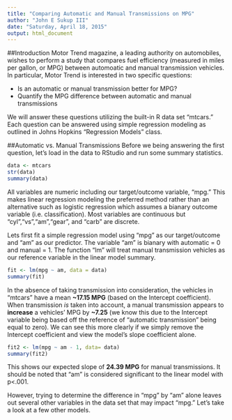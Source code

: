 ```yaml
---
title: "Comparing Automatic and Manual Transmissions on MPG"
author: "John E Sukup III"
date: "Saturday, April 18, 2015"
output: html_document
---
```


##Introduction
Motor Trend magazine, a leading authority on automobiles, wishes to perform a study that compares fuel efficiency (measured in miles per gallon, or MPG) between automoatic and manual transmission vehicles. In particular, Motor Trend is interested in two specific questions:

* Is an automatic or manual transmission better for MPG?
* Quantify the MPG difference between automatic and manual transmissions

We will answer these questions utilizing the built-in R data set "mtcars." Each question can be answered using simple regression modeling as outlined in Johns Hopkins "Regression Models" class.

##Automatic vs. Manual Transmissions
Before we being answering the first question, let's load in the data to RStudio and run some summary statistics.
```r
data <- mtcars
str(data)
summary(data)
```
All variables are numeric including our target/outcome variable, "mpg." This makes linear regression modeling the preferred method rather than an alternative such as logistic regression which assumes a bianary outcome variable (i.e. classification). Most variables are continuous but "cyl","vs","am","gear", and "carb" are discrete.

Lets first fit a simple regression model using "mpg" as our target/outcome and "am" as our predictor. The variable "am" is bianary with automatic = 0 and manual = 1. The function "lm" will treat manual transmission vehicles as our reference variable in the linear model summary.
```r
fit <- lm(mpg ~ am, data = data)
summary(fit)
```
In the absence of taking transmission into consideration, the vehicles in "mtcars" have a mean **~17.15 MPG** (based on the Intercept coefficient). When transmission *is* taken into account, a manual transmission appears to **increase** a vehicles' MPG by **~7.25** (we know this due to the Intercept variable being based off the reference of "automatic transmission" being equal to zero). We can see this more clearly if we simply remove the Intercept coefficient and view the model's slope coefficient alone.
```r
fit2 <- lm(mpg ~ am - 1, data= data)
summary(fit2)
```
This shows our expected slope of **24.39 MPG** for manual transmissions. It should be noted that "am" is considered significant to the linear model with p<.001.

However, trying to determine the difference in "mpg" by "am" alone leaves out several other variables in the data set that may impact "mpg." Let's take a look at a few other models.

